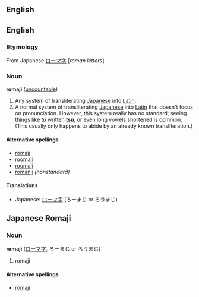 ==English==
==English==
===Etymology===
From Japanese [[ローマ字]] [''roman letters''].

===Noun===
'''romaji''' ([[uncountable]])

# Any system of transliterating [[Japanese]] into [[Latin]].
# A normal system of transliterating [[Japanese]] into [[Latin]] that doesn't focus on pronunciation. However, this system really has no standard; seeing things like ''tu'' written '''tsu''', or even long vowels shortened is common. (This usually only happens to abide by an already known transliteration.)

====Alternative spellings====
*[[rōmaji]]
*[[roomaji]]
*[[roumaji]]
*[[romanji]] ''(nonstandard)''

====Translations====
*Japanese: [[ローマ字]] (ろーまじ or ろうまじ)

==Japanese Romaji==
===Noun===
'''romaji''' ([[ローマ字]], ろーまじ or ろうまじ)

# romaji

====Alternative spellings====
*[[rōmaji]]